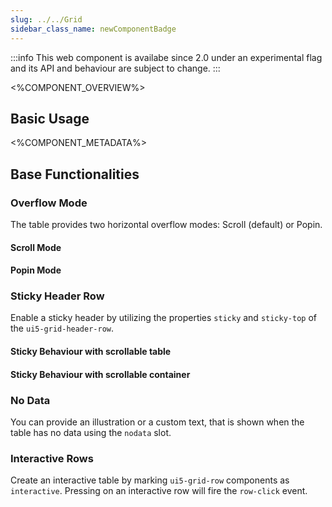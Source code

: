 ```yaml
---
slug: ../../Grid
sidebar_class_name: newComponentBadge
---
```



:::info
This web component is availabe since 2.0 under an experimental flag and its API and behaviour are subject to change.
:::

<%COMPONENT_OVERVIEW%>

## Basic Usage
<Basic />

<%COMPONENT_METADATA%>

## Base Functionalities

### Overflow Mode

The table provides two horizontal overflow modes: Scroll (default) or Popin.

#### Scroll Mode

<Scroll />

#### Popin Mode

<Popin />

### Sticky Header Row

Enable a sticky header by utilizing the properties `sticky` and `sticky-top` of the `ui5-grid-header-row`.

#### Sticky Behaviour with scrollable table

<StickyHeader />

#### Sticky Behaviour with scrollable container

<StickyHeaderContainer />

### No Data

You can provide an illustration or a custom text, that is shown when the table has no data using the `nodata` slot.

<NoDataSlot />

### Interactive Rows

Create an interactive table by marking `ui5-grid-row` components as `interactive`. Pressing on an interactive row
will fire the `row-click` event.

<Interactive />